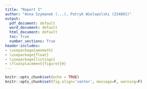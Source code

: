 ```yaml
---
title: "Report I"
author: "Anna Szymanek (...), Patryk Wielopolski (234891)"
output:
  pdf_document: default
  word_document: default
  html_document: default
  toc: True
  number_sections: True
header-includes:
- \usepackage{amsmath}
- \usepackage{float}
- \usepackage{listings}
- \floatplacement{figure}{H}
---
```


```r
knitr::opts_chunk$set(echo = TRUE)
knitr::opts_chunk$set(fig.align='center', message=F, warning=F) 
```

